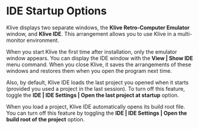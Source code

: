 # IDE Startup Options

Klive displays two separate windows, the **Klive Retro-Computer Emulator** window, and **Klive IDE**. This arrangement allows you to use Klive in a multi-monitor environment.

When you start Klive the first time after installation, only the emulator window appears. You can display the IDE window with the **View | Show IDE** menu command. When you close Klive, it saves the arrangements of these windows and restores them when you open the program next time.

Also, by default, Klive IDE loads the last project you opened when it starts (provided you used a project in the last session). To turn off this feature, toggle the **IDE | IDE Settings | Open the last project at startup** option.

When you load a project, Klive IDE automatically opens its build root file. You can turn off this feature by toggling the **IDE | IDE Settings | Open the build root of the project** option.
